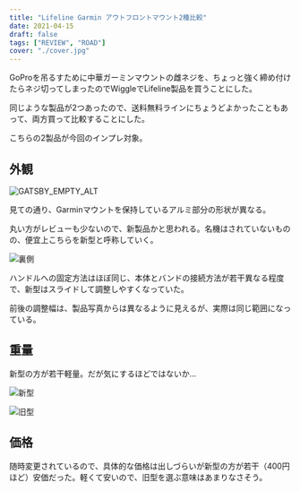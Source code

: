 ```yaml
---
title: "Lifeline Garmin アウトフロントマウント2種比較"
date: 2021-04-15
draft: false
tags: ["REVIEW", "ROAD"]
cover: "./cover.jpg"
---
```


GoProを吊るすために中華ガーミンマウントの雌ネジを、ちょっと強く締め付けたらネジ切ってしまったのでWiggleでLifeline製品を買うことにした。

同じような製品が2つあったので、送料無料ラインにちょうどよかったこともあって、両方買って比較することにした。

こちらの2製品が今回のインプレ対象。

<LinkBox url="https://www.wiggle.jp/lifeline-アウトフロント-gps-コンピューター-アクションカメラマウント付き-" />

<LinkBox url="https://www.wiggle.jp/lifeline-garmin-edge-gopro-%E5%B0%82%E7%94%A8%E3%83%8F%E3%83%B3%E3%83%89%E3%83%AB%E3%83%90%E3%83%BC%E3%83%9E%E3%82%A6%E3%83%B3%E3%83%88?sku=5360743673" />

## 外観

![GATSBY_EMPTY_ALT](./cover.jpg)

見ての通り、Garminマウントを保持しているアルミ部分の形状が異なる。

丸い方がレビューも少ないので、新製品かと思われる。名機はされていないものの、便宜上こちらを新型と呼称していく。

![裏側](./behind.jpg)

ハンドルへの固定方法はほぼ同じ、本体とバンドの接続方法が若干異なる程度で、新型はスライドして調整しやすくなっていた。

前後の調整幅は、製品写真からは異なるように見えるが、実際は同じ範囲になっている。

## 重量

新型の方が若干軽量。だが気にするほどではないか…

![新型](./weight_l.jpg)

![旧型](./weight_h.jpg)

## 価格

随時変更されているので、具体的な価格は出しづらいが新型の方が若干（400円ほど）安価だった。軽くて安いので、旧型を選ぶ意味はあまりなさそう。

<LinkBox url="https://www.wiggle.jp/lifeline-garmin-edge-gopro-%E5%B0%82%E7%94%A8%E3%83%8F%E3%83%B3%E3%83%89%E3%83%AB%E3%83%90%E3%83%BC%E3%83%9E%E3%82%A6%E3%83%B3%E3%83%88?sku=5360743673" />
